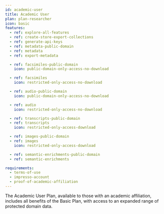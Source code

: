 ```yaml
---
id: academic-user
title: Academic User
plan: plan-researcher
icon: basic
features:
  - ref: explore-all-features
  - ref: create-store-export-collections
  - ref: generate-api-keys
  - ref: metadata-public-domain
  - ref: metadata
  - ref: export-metadata

  - ref: facsimiles-public-domain
    icon: public-domain-only-access-no-download

  - ref: facsimiles
    icon: restricted-only-access-no-download

  - ref: audio-public-domain
    icon: public-domain-only-access-no-download

  - ref: audio
    icon: restricted-only-access-no-download

  - ref: transcripts-public-domain
  - ref: transcripts
    icon: restricted-only-access-download

  - ref: images-public-domain
  - ref: images
    icon: restricted-only-access-download

  - ref: semantic-enrichments-public-domain
  - ref: semantic-enrichments

requirements:
  - terms-of-use
  - impresso-account
  - proof-of-academic-affiliation
---
```


The Academic User Plan, available to those with an academic affiliation, includes all benefits of the Basic Plan, with access to an expanded range of protected domain data.
